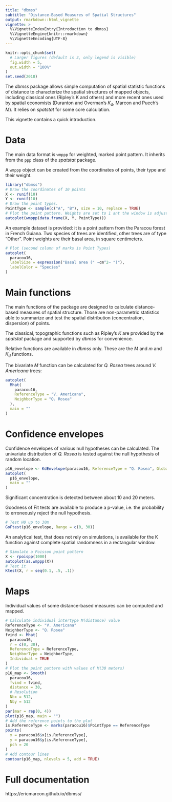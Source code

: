 ```yaml
---
title: "dbmss"
subtitle: "Distance-Based Measures of Spatial Structures"
output: rmarkdown::html_vignette
vignette: >
  %\VignetteIndexEntry{Introduction to dbmss}
  %\VignetteEngine{knitr::rmarkdown}
  %\VignetteEncoding{UTF-8}
---
```


```r
knitr::opts_chunk$set(
  # Larger figures (default is 3, only legend is visible)
  fig.width = 5,       
  out.width = "100%"
)
set.seed(2018)
```

The _dbmss_ package allows simple computation of spatial statistic functions of distance to characterize the spatial structures of mapped objects, including classical ones (Ripley's K and others) and more recent ones used by spatial economists (Duranton and Overman's $K_d$, Marcon and Puech's $M$). 
It relies on _spatstat_ for some core calculation.

This vignette contains a quick introduction.

# Data

The main data format is `wmppp` for weighted, marked point pattern.
It inherits from the `ppp` class of the _spatstat_ package.

A `wmppp` object can be created from the coordinates of points, their type and their weight.

```r
library("dbmss")
# Draw the coordinates of 10 points
X <- runif(10)
Y <- runif(10)
# Draw the point types.
PointType <- sample(c("A", "B"), size = 10, replace = TRUE)
# Plot the point pattern. Weights are set to 1 ant the window is adjusted
autoplot(wmppp(data.frame(X, Y, PointType)))
```

An example dataset is provided: it is a point pattern from the Paracou forest in French Guiana.
Two species of trees are identified, other trees are of type "Other".
Point weights are their basal area, in square centimeters.

```r
# Plot (second column of marks is Point Types) 
autoplot(
  paracou16, 
  labelSize = expression("Basal area (" ~cm^2~ ")"), 
  labelColor = "Species"
)
```

# Main functions

The main functions of the package are designed to calculate distance-based measures of spatial structure.
Those are non-parametric statistics able to summarize and test the spatial distribution (concentration, dispersion) of points.

The classical, topographic functions such as Ripley's _K_ are provided by the _spatstat_ package and supported by _dbmss_ for convenience.

Relative functions are available in _dbmss_ only.
These are the $M$ and $m$ and $K_d$ functions.

The bivariate $M$ function can be calculated for _Q. Rosea_ trees around _V. Americana_ trees:

```r
autoplot(
  Mhat(
    paracou16, 
    ReferenceType = "V. Americana", 
    NeighborType = "Q. Rosea"
  ), 
  main = ""
)
```


# Confidence envelopes

Confidence envelopes of various null hypotheses can be calculated.
The univariate distribution of _Q. Rosea_ is tested against the null hypothesis of random location.

```r
p16_envelope <- KdEnvelope(paracou16, ReferenceType = "Q. Rosea", Global = TRUE)
autoplot(
  p16_envelope, 
  main = ""
)
```

Significant concentration is detected between about 10 and 20 meters.

Goodness of Fit tests are available to produce a p-value, i.e. the probability to erroneously reject the null hypothesis.

```r
# Test H0 up to 30m
GoFtest(p16_envelope, Range = c(0, 30))
```

An analytical test, that does not rely on simulations, is available for the K function against complete spatial randomness in a rectangular window.

```r
# Simulate a Poisson point pattern
X <- rpoispp(1000)
autoplot(as.wmppp(X))
# Test it
Ktest(X, r = seq(0.1, .5, .1))
```


# Maps

Individual values of some distance-based measures can be computed and mapped.

```r
# Calculate individual intertype M(distance) value
ReferenceType <- "V. Americana"
NeighborType <- "Q. Rosea"
fvind <- Mhat(
  paracou16, 
  r = c(0, 30), 
  ReferenceType = ReferenceType, 
  NeighborType = NeighborType, 
  Individual = TRUE
)
# Plot the point pattern with values of M(30 meters)
p16_map <- Smooth(
  paracou16, 
  fvind = fvind, 
  distance = 30,
  # Resolution
  Nbx = 512, 
  Nby = 512
)
par(mar = rep(0, 4))
plot(p16_map, main = "")
# Add the reference points to the plot
is.ReferenceType <- marks(paracou16)$PointType == ReferenceType
points(
  x = paracou16$x[is.ReferenceType], 
  y = paracou16$y[is.ReferenceType], 
  pch = 20
)
# Add contour lines
contour(p16_map, nlevels = 5, add = TRUE)
```


# Full documentation

https://ericmarcon.github.io/dbmss/ 
